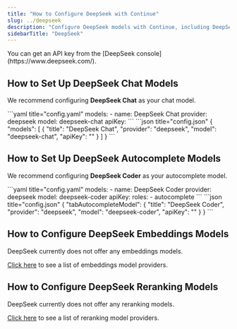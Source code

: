 ```yaml
---
title: "How to Configure DeepSeek with Continue"
slug: ../deepseek
description: "Configure DeepSeek models with Continue, including DeepSeek Chat for general conversations and DeepSeek Coder specifically optimized for code autocomplete and programming tasks"
sidebarTitle: "DeepSeek"
---
```


<Info>
  You can get an API key from the [DeepSeek console](https://www.deepseek.com/).
</Info>

## How to Set Up DeepSeek Chat Models

We recommend configuring **DeepSeek Chat** as your chat model.

<Tabs>
   <Tab title="YAML">
   ```yaml title="config.yaml"
   models:
     - name: DeepSeek Chat
       provider: deepseek
       model: deepseek-chat
       apiKey: <YOUR_DEEPSEEK_API_KEY>
   ```
   </Tab>
   <Tab title="JSON">
   ```json title="config.json"
   {
     "models": [
       {
         "title": "DeepSeek Chat",
         "provider": "deepseek",
         "model": "deepseek-chat",
         "apiKey": "<YOUR_DEEPSEEK_API_KEY>"
       }
     ]
   }
   ```
   </Tab>
</Tabs>

## How to Set Up DeepSeek Autocomplete Models

We recommend configuring **DeepSeek Coder** as your autocomplete model.

<Tabs>
   <Tab title="YAML">
    ```yaml title="config.yaml"
    models:
      - name: DeepSeek Coder
        provider: deepseek
        model: deepseek-coder
        apiKey: <YOUR_DEEPSEEK_API_KEY>
        roles:
          - autocomplete
    ```
   </Tab>
   <Tab title="JSON">
    ```json title="config.json"
    {
      "tabAutocompleteModel": {
        "title": "DeepSeek Coder",
        "provider": "deepseek",
        "model": "deepseek-coder",
        "apiKey": "<YOUR_DEEPSEEK_API_KEY>"
      }
    }
    ```
   </Tab>
</Tabs>

## How to Configure DeepSeek Embeddings Models

DeepSeek currently does not offer any embeddings models.

[Click here](../../model-roles/embeddings.mdx) to see a list of embeddings model providers.

## How to Configure DeepSeek Reranking Models

DeepSeek currently does not offer any reranking models.

[Click here](../../model-roles/reranking.mdx) to see a list of reranking model providers.